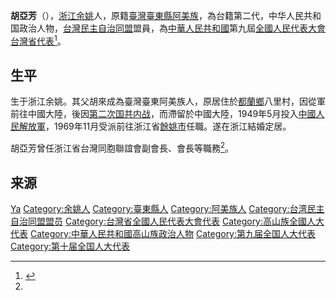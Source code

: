 {{expand|time=2015-12-08T09:57:18+00:00}}
'''胡亞芳'''（{{bd|？|}}），[[浙江省|浙江]][[余姚|余姚]]人，原籍[[臺灣|臺灣]][[臺東縣|臺東縣]][[阿美族|阿美族]]，為台籍第二代，中华人民共和国政治人物，[[台灣民主自治同盟|台灣民主自治同盟]]盟員，為[[中華人民共和國|中華人民共和國]]第九屆[[全國人民代表大會|全國人民代表大會]][[台灣省全國人民代表大會代表|台灣省代表]]<ref name="Hu">{{cite web |url=http://www.taimeng.org.cn/zt/bzh/xjsj/t20061127_154961.htm |title=胡亚芳：用乡情联结两岸 用真情传递爱心 |publisher=台湾民主自治同盟 |date=2006-11-27 |access-date=2015-12-07 |archive-url=https://web.archive.org/web/20160305031013/http://www.taimeng.org.cn/zt/bzh/xjsj/t20061127_154961.htm |archive-date=2016-03-05 |dead-url=yes }}</ref>。

== 生平 ==
生于浙江余姚。其父胡來成為臺灣臺東阿美族人，原居住於[[都蘭鄉|都蘭鄉]]八里村，因從軍前往中國大陸，後因[[第二次国共内战|第二次国共内战]]，而滯留於中國大陸，1949年5月投入[[中國人民解放軍|中國人民解放軍]]，1969年11月受派前往浙江省[[餘姚市|餘姚市]]任職。遂在浙江結婚定居。

胡亞芳曾任浙江省台灣同胞聯誼會副會長、會長等職務<ref name="Hu"/>。

== 来源 ==
{{reflist|2}}

{{Authority control}}
{{DEFAULTSORT:Hu胡}}
[[Category:胡姓|Ya]]
[[Category:余姚人|Category:余姚人]]
[[Category:臺東縣人|Category:臺東縣人]]
[[Category:阿美族人|Category:阿美族人]]
[[Category:台湾民主自治同盟盟员|Category:台湾民主自治同盟盟员]]
[[Category:台灣省全國人民代表大會代表|Category:台灣省全國人民代表大會代表]]
[[Category:高山族全國人大代表|Category:高山族全國人大代表]]
[[Category:中華人民共和國高山族政治人物|Category:中華人民共和國高山族政治人物]]
[[Category:第九届全国人大代表|Category:第九届全国人大代表]]
[[Category:第十届全国人大代表|Category:第十届全国人大代表]]
